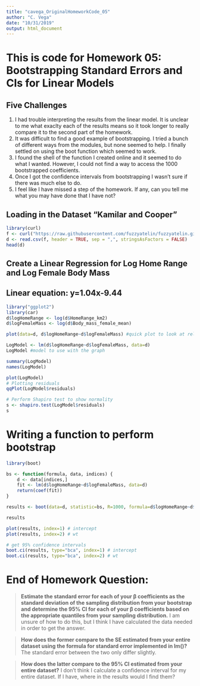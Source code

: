 ```yaml
---
title: "cavega_OriginalHomeworkCode_05"
author: "C. Vega"
date: "10/31/2019"
output: html_document
---
```


# This is code for Homework 05: Bootstrapping Standard Errors and CIs for Linear Models
## Five Challenges
  1. I had trouble interpreting the results from the linear model. It is unclear to me what exaclty each of the results means so it took longer to really compare it to the second part of the homework.
  2. It was difficult to find a good example of bootstrapping. I tried a bunch of different ways from the modules, but none seemed to help. I finally settled on using the boot function which seemed to work.
  3. I found the shell of the function I created online and it seemed to do what I wanted. However, I could not find a way to access the 1000 bootstrapped coefficients.
  4. Once I got the confidence intervals from bootstrapping I wasn't sure if there was much else to do. 
  5. I feel like I have missed a step of the homework. If any, can you tell me what you may have done that I have not?
  
## Loading in the Dataset "Kamilar and Cooper"
```r
library(curl)
f <- curl("https://raw.githubusercontent.com/fuzzyatelin/fuzzyatelin.github.io/master/AN597_Fall19/KamilarAndCooperData.csv")
d <- read.csv(f, header = TRUE, sep = ",", stringsAsFactors = FALSE)
head(d)
```

## Create a Linear Regression for Log Home Range and Log Female Body Mass
## Linear equation: y=1.04x-9.44
```r
library("ggplot2")
library(car)
d$logHomeRange <- log(d$HomeRange_km2)
d$logFemaleMass <- log(d$Body_mass_female_mean)

plot(data=d, d$logHomeRange~d$logFemaleMass) #quick plot to look at relationship

LogModel <- lm(d$logHomeRange~d$logFemaleMass, data=d)
LogModel #model to use with the graph

summary(LogModel)
names(LogModel)

plot(LogModel)
# Plotting residuals
qqPlot(LogModel$residuals)

# Perform Shapiro test to show normality
s <- shapiro.test(LogModel$residuals)
s

```

# Writing a function to perform bootstrap
``` r
library(boot)

bs <- function(formula, data, indices) {
    d <- data[indices,]
    fit <- lm(d$logHomeRange~d$logFemaleMass, data=d)
    return(coef(fit))
}

results <- boot(data=d, statistic=bs, R=1000, formula=d$logHomeRange~d$logFemaleMass)

results

plot(results, index=1) # intercept
plot(results, index=2) # wt

# get 95% confidence intervals
boot.ci(results, type="bca", index=1) # intercept
boot.ci(results, type="bca", index=2) # wt


```
# End of Homework Question:
> **Estimate the standard error for each of your β coefficients as the standard deviation of the sampling distribution from your bootstrap and determine the 95% CI for each of your β coefficients based on the appropriate quantiles from your sampling distribution.**
    I am unsure of how to do this, but I think I have calculated the data needed in order to get the answer.
    
    
> **How does the former compare to the SE estimated from your entire dataset using the formula for standard error implemented in lm()?**
    The standard error between the two only differ slightly. 
    
    
> **How does the latter compare to the 95% CI estimated from your entire dataset?**
    I don't think I calculate a confidence interval for my entire dataset. If I have, where in the results would I find them?


